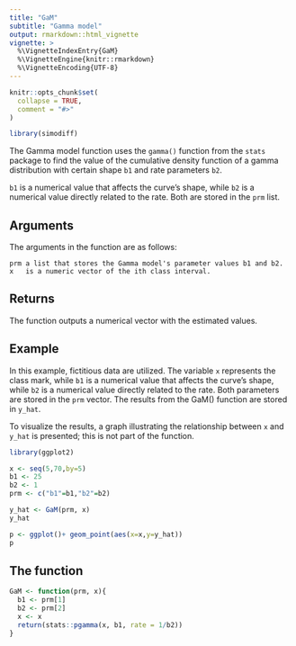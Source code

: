 ```yaml
---
title: "GaM"
subtitle: "Gamma model"
output: rmarkdown::html_vignette
vignette: >
  %\VignetteIndexEntry{GaM}
  %\VignetteEngine{knitr::rmarkdown}
  %\VignetteEncoding{UTF-8}
---
```


```r
knitr::opts_chunk$set(
  collapse = TRUE,
  comment = "#>"
)
```

```r
library(simodiff)
```

The Gamma model function uses the `gamma()` function from the `stats`
package to find the value of the cumulative density function of a gamma
distribution with certain shape `b1` and rate parameters `b2`.

`b1` is a numerical value that affects the curve's shape, while `b2` is a
numerical value directly related to the rate. Both are stored in the `prm` list.

## Arguments

The arguments in the function are as follows:

    prm a list that stores the Gamma model's parameter values b1 and b2.
    x   is a numeric vector of the ith class interval.   
    
## Returns

The function outputs a numerical vector with the estimated values.

## Example

In this example, fictitious data are utilized. The variable `x` represents the class
mark, while `b1` is a numerical value that affects the curve's shape, while `b2` is a
numerical value directly related to the rate. Both parameters are stored in the `prm`
vector. The results from the GaM() function are stored in `y_hat`.

To visualize the results, a graph illustrating the relationship between `x` and
`y_hat` is presented; this is not part of the function.
    
```r
library(ggplot2)

x <- seq(5,70,by=5)
b1 <- 25
b2 <- 1
prm <- c("b1"=b1,"b2"=b2)

y_hat <- GaM(prm, x)
y_hat 

p <- ggplot()+ geom_point(aes(x=x,y=y_hat))
p
```

## The function
```r
GaM <- function(prm, x){
  b1 <- prm[1]
  b2 <- prm[2]
  x <- x
  return(stats::pgamma(x, b1, rate = 1/b2))
}
```

